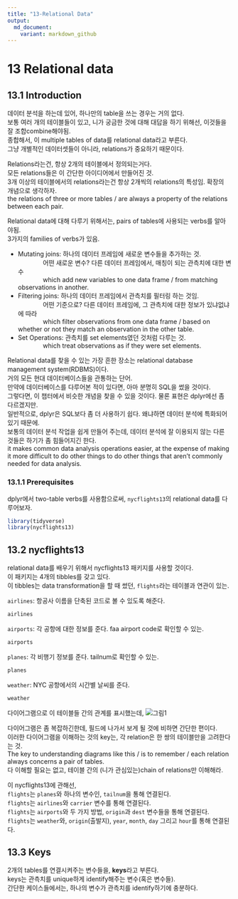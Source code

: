 ```yaml
---
title: "13-Relational Data"
output:
  md_document:
    variant: markdown_github
---
```


# 13 Relational data

## 13.1 Introduction
데이터 분석을 하는데 있어, 하나만의 table을 쓰는 경우는 거의 없다. <br />
보통 여러 개의 테이블들이 있고, 니가 궁금한 것에 대해 대답을 하기 위해선, 이것들을 잘 조합combine해야됨. <br />
종합해서, 이 multiple tables of data를 relational data라고 부른다. <br />
그냥 개별적인 데이터셋들이 아니라, relations가 중요하기 때문이다.

Relations라는건, 항상 2개의 테이블에서 정의되는거다. <br />
모든 relations들은 이 간단한 아이디어에서 만들어진 것. <br />
3개 이상의 테이블에서의 relations라는건 항상 2개씩의 relations의 특성임. 확장의 개념으로 생각하자. <br />
the relations of three or more tables / are always a property of the relations between each pair.

Relational data에 대해 다루기 위해서는, pairs of tables에 사용되는 verbs를 알아야됨. <br />
3가지의 families of verbs가 있음.

- Mutating joins: 하나의 데이터 프레임에 새로운 변수들을 추가하는 것. <br />
&emsp;&emsp;&emsp;&emsp;어떤 새로운 변수? 다른 데이터 프레임에서, 매칭이 되는 관측치에 대한 변수 <br />
&emsp;&emsp;&emsp;&emsp;which add new variables to one data frame / from matching observations in another. <br />
- Filtering joins: 하나의 데이터 프레임에서 관측치를 필터링 하는 것임. <br />
&emsp;&emsp;&emsp;&emsp;어떤 기준으로? 다른 데이터 프레임에, 그 관측치에 대한 정보가 있냐없냐에 따라 <br />
&emsp;&emsp;&emsp;&emsp;which filter observations from one data frame / based on whether or not they match an observation in the other table.
- Set Operations: 관측치를 set elements였던 것처럼 다루는 것. <br />
&emsp;&emsp;&emsp;&emsp;which treat observations as if they were set elements.

Relational data를 찾을 수 있는 가장 흔한 장소는 relational database management system(RDBMS)이다. <br />
거의 모든 현대 데이터베이스들을 관통하는 단어. <br />
만약에 데이터베이스를 다루어본 적이 있다면, 아마 분명히 SQL을 썼을 것이다. <br />
그렇다면, 이 챕터에서 비슷한 개념을 찾을 수 있을 것이다. 물론 표현은 dplyr에선 좀 다르겠지만. <br />
일반적으로, dplyr은 SQL보다 좀 더 사용하기 쉽다. 왜냐하면 데이터 분석에 특화되어있기 때문에. <br />
보통의 데이터 분석 작업을 쉽게 만들어 주는데, 데이터 분석에 잘 이용되지 않는 다른 것들은 하기가 좀 힘들어지긴 한다. <br />
it makes common data analysis operations easier, at the expense of making it more difficult to do other things to do other things that aren't commonly needed for data analysis.

### 13.1.1 Prerequisites
dplyr에서 two-table verbs를 사용함으로써, `nycflights13`의 relational data를 다루어보자. <br />
```r
library(tidyverse)
library(nycflights13)
```

## 13.2 nycflights13
relational data를 배우기 위해서 nycflights13 패키지를 사용할 것이다. <br />
이 패키지는 4개의 tibbles를 갖고 있다. <br />
이 tibbles는 data transformation을 할 때 썼던, `flights`라는 테이블과 연관이 있는.

`airlines`: 항공사 이름을 단축된 코드로 볼 수 있도록 해준다.
```r
airlines
```
`airports`: 각 공항에 대한 정보를 준다. faa airport code로 확인할 수 있는.
```r
airports
```
`planes`: 각 비행기 정보를 준다. tailnum로 확인할 수 있는.
```r
planes
```
`weather`: NYC 공항에서의 시간별 날씨를 준다.
```r
weather
```

다이어그램으로 이 테이블들 간의 관계를 표시했는데,
![그림1](https://d33wubrfki0l68.cloudfront.net/245292d1ea724f6c3fd8a92063dcd7bfb9758d02/5751b/diagrams/relational-nycflights.png)

다이어그램은 좀 복잡하긴한데, 필드에 나가서 보게 될 것에 비하면 간단한 편이다. <br />
이러한 다이어그램을 이해하는 것의 key는, 각 relation은 한 쌍의 테이블만을 고려한다는 것. <br />
The key to understanding diagrams like this / is to remember / each relation always concerns a pair of tables. <br />
다 이해할 필요는 없고, 테이블 간의 (니가 관심있는)chain of relations만 이해해라.

이 nycflights13에 관해선, <br />
`flights`는 `planes`와 하나의 변수인, `tailnum`을 통해 연결된다. <br />
`flights`는 `airlines`와 `carrier` 변수를 통해 연결된다. <br />
`flights`는 `airports`와 두 가지 방법, `origin`과 `dest` 변수들을 통해 연결된다. <br />
`flights`는 `weather`와, `origin`(출발지), `year`, `month`, `day` 그리고 `hour`를 통해 연결된다.

## 13.3 Keys
2개의 tables를 연결시켜주는 변수들을, **keys**라고 부른다. <br />
keys는 관측치를 unique하게 identify해주는 변수(혹은 변수들). <br />
간단한 케이스들에서는, 하나의 변수가 관측치를 identify하기에 충분하다.
























